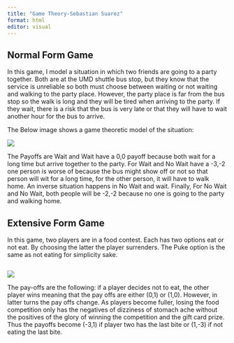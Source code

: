 ```yaml
---
title: "Game Theory-Sebastian Suarez"
format: html
editor: visual
---
```


## Normal Form Game

In this game, I model a situation in which two friends are going to a party together. Both are at the UMD shuttle bus stop, but they know that the service is unreliable so both must choose between waiting or not waiting and walking to the party place. However, the party place is far from the bus stop so the walk is long and they will be tired when arriving to the party. If they wait, there is a risk that the bus is very late or that they will have to wait another hour for the bus to arrive.

The Below image shows a game theoretic model of the situation:

![](images/20230216_181046-01.jpg)

The Payoffs are Wait and Wait have a 0,0 payoff because both wait for a long time but arrive together to the party. For Wait and No Wait have a -3,-2 one person is worse of because the bus might show off or not so that person will wit for a long time, for the other person, it will have to walk home. An inverse situation happens in No Wait and wait. Finally, For No Wait and No Wait, both people will be -2,-2 because no one is going to the party and walking home.

## Extensive Form Game

In this game, two players are in a food contest. Each has two options eat or not eat. By choosing the latter the player surrenders. The Puke option is the same as not eating for simplicity sake.

![]()

![](images/20230219_182551-01.jpg)

The pay-offs are the following: if a player decides not to eat, the other player wins meaning that the pay offs are either (0,1) or (1,0). However, in latter turns the pay offs change. As players become fuller, losing the food competition only has the negatives of dizziness of stomach ache without the positives of the glory of winning the competition and the gift card prize. Thus the payoffs become (-3,1) if player two has the last bite or (1,-3) if not eating the last bite.
